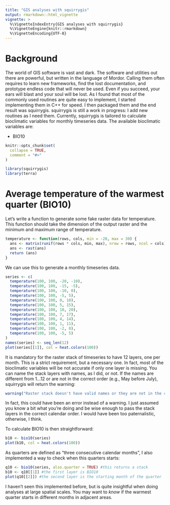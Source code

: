 ```yaml
---
title: "GIS analyses with squirrygis"
output: rmarkdown::html_vignette
vignette: >
  %\VignetteIndexEntry{GIS analyses with squirrygis}
  %\VignetteEngine{knitr::rmarkdown}
  %\VignetteEncoding{UTF-8}
---
```


# Background

The world of GIS software is vast and dark.
The software and utilities out there are powerful, but written in the language of Mordor.
Calling them often requires to learn new frameworks, find the lost documentation, and prototype endless code that will never be used.
Even if you succeed, your ears will blast and your soul will be lost.
As I found that most of the commonly used routines are quite easy to implement, I started implementing them in C++ for speed.
I then packaged them and the end result was squirrygis.
squirrygis is still a work in progress: I add new routines as I need them.
Currently, squirrygis is tailored to calculate bioclimatic variables for monthly timeseries data.
The available bioclimatic variables are:

  - BIO10

```r
knitr::opts_chunk$set(
  collapse = TRUE,
  comment = "#>"
)
```

```r
library(squirrygis)
library(terra)
```

# Average temperature of the warmest quarter (BIO10)

Let's write a function to generate some fake raster data for temperature.
This function should take the dimension of the output raster and the minimum and maximum range of temperature.

```r
temperature <- function(rows, cols, min = -20, max = 30) {
  ans <- matrix(runif(rows * cols, min, max), nrow = rows, ncol = cols)
  ans <- rast(ans)
  return (ans)
}
```

We can use this to generate a monthly timeseries data.

```r
series <- c(
  temperature(100, 100, -20, -10),
  temperature(100, 100, -15, -5),
  temperature(100, 100, -10, 0),
  temperature(100, 100, -5, 5),
  temperature(100, 100, 0, 10),
  temperature(100, 100, 5, 15),
  temperature(100, 100, 10, 20),
  temperature(100, 100, 7, 17),
  temperature(100, 100, 4, 14),
  temperature(100, 100, 1, 11),
  temperature(100, 100, -2, 8),
  temperature(100, 100, -5, 5)
)
names(series) <- seq_len(12)
plot(series[[1]], col = heat.colors(100))
```

It is mandatory for the raster stack of timeseries to have 12 layers, one per month.
This is a strict requirement, but a necessary one.
In fact, most of the bioclimatic variables will be not accurate if only one layer is missing.
You can name the stack layers with names, as I did, or not.
If the names are different from 1...12 or are not in the correct order (e.g., May before July), squirrygis will return the warning:

```r
warning("Raster stack doesn't have valid names or they are not in the correct order")
```

In fact, this could have been an error instead of a warning.
I just assumed you know a bit what you're doing and be wise enough to pass the stack layers in the correct calendar order.
I would have been too paternalistic, otherwise, I think.

To calculate BIO10 is then straightforward:

```r
b10 <- bio10(series)
plot(b10, col = heat.colors(100))
```

As quarters are defined as "three consecutive calendar months", I also implemented a way to check when this quarters starts:

```r
q10 <- bio10(series, also.quarter = TRUE) #this returns a stack
b10 <- q10[[1]] #the first layer is BIO10
plot(q10[[2]]) #the second layer is the starting month of the quarter
```

I haven't seen this implemented before, but is quite insightful when doing analyses at large spatial scales.
You may want to *know* if the warmest quarter starts in different months in adjacent areas.
